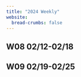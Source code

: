 ```yaml
---
title: "2024 Weekly"
website:
  bread-crumbs: false
---
```


## W08 02/12-02/18


## W09 02/19-02/25


